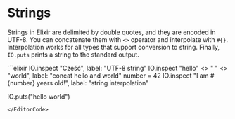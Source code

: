 
# Strings

Strings in Elixir are delimited by double quotes, and they are encoded in UTF-8. You can concatenate them with `<>` operator and interpolate with `#{}`. Interpolation works for all types that support conversion to string. Finally, `IO.puts` prints a string to the standard output.

<EditorCode>
```elixir
IO.inspect "Cześć", label: "UTF-8 string"
IO.inspect "hello" <> " " <> "world", label: "concat hello and world"
number = 42
IO.inspect "I am #{number} years old!", label: "string interpolation"

IO.puts("hello world")
```
</EditorCode>
